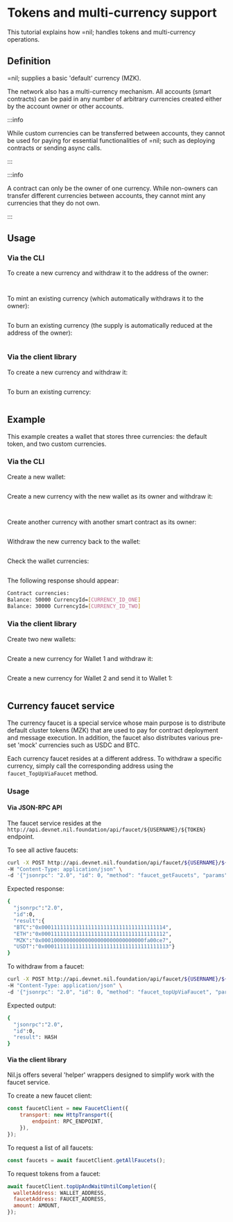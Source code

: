 # Tokens and multi-currency support

This tutorial explains how =nil; handles tokens and multi-currency operations.

## Definition

=nil; supplies a basic 'default' currency (MZK). 

The network also has a multi-currency mechanism. All accounts (smart contracts) can be paid in any number of arbitrary currencies created either by the account owner or other accounts. 

:::info

While custom currencies can be transferred between accounts, they cannot be used for paying for essential functionalities of =nil; such as deploying contracts or sending async calls.

:::

:::info

A contract can only be the owner of one currency. While non-owners can transfer different currencies between accounts, they cannot mint any currencies that they do not own.

:::

## Usage

### Via the CLI

To create a new currency and withdraw it to the address of the owner:

```bash file=../../../tests/tokens-multi-currency-support.test.mjs start=startBasicCreateCurrencyCommand end=endBasicCreateCurrencyCommand
```

```bash file=../../../tests/tokens-multi-currency-support.test.mjs start=startBasicWithdrawCurrencyCommand end=endBasicWithdrawCurrencyCommand
```

To mint an existing currency (which automatically withdraws it to the owner):

```bash file=../../../tests/tokens-multi-currency-support.test.mjs start=startMintExistingCurrencyCommand end=endMintExistingCurrencyCommand
```

To burn an existing currency (the supply is automatically reduced at the address of the owner):

```bash file=../../../tests/tokens-multi-currency-support.test.mjs start=startBurnExistingCurrencyCommand end=endBurnExistingCurrencyCommand
```

### Via the client library

To create a new currency and withdraw it:

```ts file=../../../tests/tokens-multi-currency-support.test.mjs start=startBasicNilJSExample end=endBasicNilJSExample
```

To burn an existing currency:

```ts file=../../../tests/tokens-multi-currency-support.test.mjs start=startNilJSBurningExample end=endNilJSBurningExample
```


## Example

This example creates a wallet that stores three currencies: the default token, and two custom currencies.

### Via the CLI

Create a new wallet:

```bash file=../../../tests/tokens-multi-currency-support.test.mjs start=startWalletCreation end=endWalletCreation
```

Create a new currency with the new wallet as its owner and withdraw it:

```bash file=../../../tests/tokens-multi-currency-support.test.mjs start=startCurrencyOneCreationCommand end=endCurrencyOneCreationCommand
```

```bash file=../../../tests/tokens-multi-currency-support.test.mjs start=startCurrencyOneWithdrawalCommand end=endCurrencyOneWithdrawalCommand
```

Create another currency with another smart contract as its owner:

```bash file=../../../tests/tokens-multi-currency-support.test.mjs start=startCurrencyTwoCreationCommand end=endCurrencyTwoCreationCommand
```

Withdraw the new currency back to the wallet:

```bash file=../../../tests/tokens-multi-currency-support.test.mjs start=startCurrencyTwoWithdrawalCommand end=endCurrencyTwoWithdrawalCommand
```

Check the wallet currencies:

```bash file=../../../tests/tokens-multi-currency-support.test.mjs start=startWalletCurrenciesCommand end=endWalletCurrenciesCommand
```

The following response should appear:

```bash
Contract currencies:
Balance: 50000 CurrencyId=[CURRENCY_ID_ONE]
Balance: 30000 CurrencyId=[CURRENCY_ID_TWO]
```

### Via the client library

Create two new wallets:

```ts showLineNumbers file=../../../tests/tokens-multi-currency-support.test.mjs start=startAdvancedNilJSExample end=endAdvancedNilJSExample
```

Create a new currency for Wallet 1 and withdraw it:

```ts showLineNumbers file=../../../tests/tokens-multi-currency-support.test.mjs start=startAdvancedNilJSMintingExample end=endAdvancedNilJSMintingExample
```

Create a new currency for Wallet 2 and send it to Wallet 1:

```ts showLineNumbers file=../../../tests/tokens-multi-currency-support.test.mjs start=startNilJSTransferExample end=endNilJSTransferExample
```

## Currency faucet service

The currency faucet is a special service whose main purpose is to distribute default cluster tokens (MZK) that are used to pay for contract deployment and message execution. In addition, the faucet also distributes various pre-set 'mock' currencies such as USDC and BTC.

Each currency faucet resides at a different address. To withdraw a specific currency, simply call the corresponding address using the `faucet_TopUpViaFaucet` method.

### Usage

#### Via JSON-RPC API

The faucet service resides at the `http://api.devnet.nil.foundation/api/faucet/${USERNAME}/${TOKEN}` endpoint.

To see all active faucets:

```bash
curl -X POST http://api.devnet.nil.foundation/api/faucet/${USERNAME}/${TOKEN} \
-H "Content-Type: application/json" \
-d '{"jsonrpc": "2.0", "id": 0, "method": "faucet_getFaucets", "params": []}'
```

Expected response:

```bash
{
  "jsonrpc":"2.0",
  "id":0,
  "result":{
  "BTC":"0x0001111111111111111111111111111111111114",
  "ETH":"0x0001111111111111111111111111111111111112",
  "MZK":"0x000100000000000000000000000000000fa00ce7",
  "USDT":"0x0001111111111111111111111111111111111113"}
}
```

To withdraw from a faucet:

```bash
curl -X POST http://api.devnet.nil.foundation/api/faucet/${USERNAME}/${TOKEN} \
-H "Content-Type: application/json" \
-d '{"jsonrpc": "2.0", "id": 0, "method": "faucet_topUpViaFaucet", "params": ["$FAUCET_ADDRESS", "$WALLET_ADDRESS", $AMOUNT]}'
```

Expected output:

```bash
{
  "jsonrpc":"2.0",
  "id":0,
  "result": HASH
}
```

#### Via the client library

Nil.js offers several 'helper' wrappers designed to simplify work with the faucet service.

To create a new faucet client:

```js showLineNumbers
const faucetClient = new FaucetClient({
	transport: new HttpTransport({
		endpoint: RPC_ENDPOINT,
	}),
});
```

To request a list of all faucets:

```js showLineNumbers
const faucets = await faucetClient.getAllFaucets();
```

To request tokens from a faucet:

```js showLineNumbers
await faucetClient.topUpAndWaitUntilCompletion({
  walletAddress: WALLET_ADDRESS,
  faucetAddress: FAUCET_ADDRESS,
  amount: AMOUNT,
});
```

